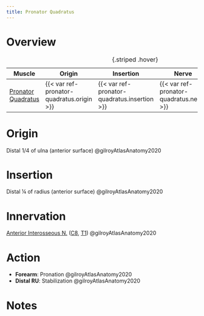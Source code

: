 ```yaml
---
title: Pronator Quadratus
---
```



# Overview

| Muscle  | Origin | Insertion | Nerve | Action |
|------|--------|-------|----------|--------|
| [Pronator Quadratus]({{< var ref-pronator-quadratus.path >}}) | {{< var ref-pronator-quadratus.origin >}} | {{< var ref-pronator-quadratus.insertion >}} | {{< var ref-pronator-quadratus.nerve >}} | {{< var ref-pronator-quadratus.action >}} |
: {.striped .hover}



# Origin {#origin}

Distal 1/4 of ulna (anterior surface) @gilroyAtlasAnatomy2020


# Insertion {#insertion}

Distal ¼ of radius (anterior surface) @gilroyAtlasAnatomy2020

# Innervation {#innervation}

[Anterior Interosseous N.]({{< var ref-anterior-interosseous-nerve.path >}}) ([C8]({{< var ref-nerve-root.c8 >}}), [T1]({{< var ref-nerve-root.t1 >}})) @gilroyAtlasAnatomy2020

# Action {#action}

- **Forearm**: Pronation @gilroyAtlasAnatomy2020
- **Distal RU**: Stabilization @gilroyAtlasAnatomy2020





# Notes